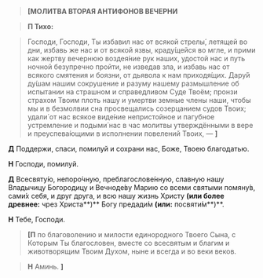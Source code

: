 > **<b>[</b>МОЛИТВА ВТОРАЯ АНТИФОНОВ ВЕЧЕРНИ**

> **П Тихо:**

> Господи, Господи, Ты избавил нас от всякой стрелы́, летящей во дни, избавь же нас и от всякой язвы, краду́щейся во мгле, и прими как жертву вечернюю воздея́ние рук наших, удостой нас и путь ночной безупречно пройти, не изведав зла, и избавь нас от всякого смятения и боязни, от дьявола к нам приходя́щих. Дару́й ду́шам нашим сокрушение и разуму нашему размышление об испытании на страшном и справедливом Суде Твоём; пронзи страхом Твоим плоть нашу и умертви земные члены наши, чтобы мы и в безмолвии сна просвещались созерцанием судов Твоих; удали́ от нас всякое виде́ние непристойное и пагубное устремление и подыми́ нас в час молитвы утверждёнными в вере и преуспева́ющими в исполнении повелений Твоих, — **<b>]</b>**

**Д** Поддержи, спаси, помилуй и сохрани нас, Боже, Твоею благодатью.

**Н** Господи, помилуй.

**Д** Всесвяту́ю, непоро́чную, преблагослове́нную, славную нашу Владычицу Богородицу и Вечноде́ву Марию со всеми святыми помяну́в, сами́х себя, и друг друга, и всю нашу жизнь Христу **(или более древнее:** чрез Христа**)** Богу предади́м **(или:** посвяти́м**)**.  

**Н** Тебе, Господи.

> **<b>[</b>П** по благоволению и милости единородного Твоего Сына, с Которым Ты благословен, вместе со всесвятым и благим и животворящим Твоим Духом, ныне и всегда и во веки веков.

> **Н** Аминь. **<b>]</b>**


